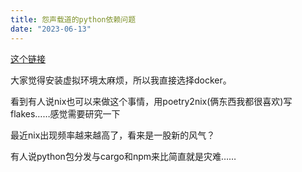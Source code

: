 ```yaml
---
title: 怨声载道的python依赖问题
date: "2023-06-13"
---
```


[这个链接](https://news.ycombinator.com/item?id=36304143)

大家觉得安装虚拟环境太麻烦，所以我直接选择docker。

看到有人说nix也可以来做这个事情，用poetry2nix(俩东西我都很喜欢)写flakes……感觉需要研究一下

最近nix出现频率越来越高了，看来是一股新的风气？

有人说python包分发与cargo和npm来比简直就是灾难……
